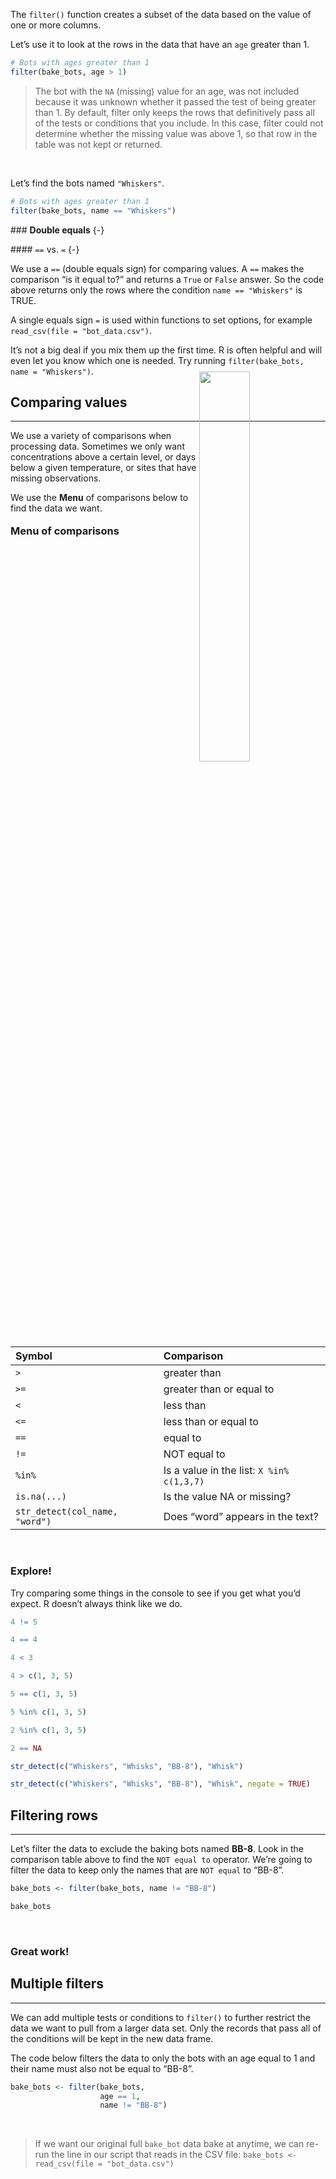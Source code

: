 

The `filter()` function creates a subset of the data based on the value of one or more columns.

Let's use it to look at the rows in the data that have an `age` greater than 1.

```r
# Bots with ages greater than 1
filter(bake_bots, age > 1)
```

> The bot with the `NA` (missing) value for an age, was not included because it was unknown whether it passed the test of being greater than 1. By default, filter only keeps the rows that definitively pass all of the tests or conditions that you include. In this case, filter could not determine whether the missing value was above 1, so that row in the table was not kept or returned.

<br>

Let's find the bots named `"Whiskers"`.
```r
# Bots with ages greater than 1
filter(bake_bots, name == "Whiskers")
```

<div class="note">
  ### **Double equals** {-}
  
  #### `==` vs. `=` {-}
  
  We use a `==` (double equals sign) for comparing values. A `==` makes the comparison "is it equal to?" and returns a `True` or `False` answer. So the code above returns only the rows where the condition `name == "Whiskers"` is TRUE.

A single equals sign `=` is used within functions to set options, for example `read_csv(file = "bot_data.csv")`. 

It's not a big deal if you mix them up the first time. R is often helpful and will even let you know which one is needed. Try running `filter(bake_bots, name = "Whiskers")`.
</div>


## Comparing values {-}
<hr class="hrlvl2">

![](../images/porg_heights.png){style="float: right; margin-top: -94px; width: 40%;"}

We use a variety of comparisons when processing data. Sometimes we only want concentrations above a certain level, or days below a given temperature, or sites that have missing observations. 

We use the __Menu__ of comparisons below to find the data we want.

<div class="pinkcode">

<h3 style="margin-top: 18px; margin-bottom: -4px;"> Menu of comparisons </h3>

| Symbol | Comparison               |
|:-------|:-------------------------|
| `>`    | greater than             |
| `>=`   | greater than or equal to |
| `<`    | less than                |
| `<=`   | less than or equal to    |
| `==`   | equal to                 |
| `!=`   | NOT equal to             |
| `%in%` | Is a value in the list: `X %in% c(1,3,7)` |
| `is.na(...)`  | Is the value NA or missing? |
| `str_detect(col_name, "word")`  | Does "word" appears in the text? |


</div>
<br>

<div class="tip">
### <i class="fas fa-user-astronaut" style="color: green"></i> Explore! {-}

Try comparing some things in the console to see if you get what you'd expect. R doesn't always think like we do.

```r
4 != 5

4 == 4

4 < 3

4 > c(1, 3, 5)

5 == c(1, 3, 5)

5 %in% c(1, 3, 5)

2 %in% c(1, 3, 5)

2 == NA

str_detect(c("Whiskers", "Whisks", "BB-8"), "Whisk")

str_detect(c("Whiskers", "Whisks", "BB-8"), "Whisk", negate = TRUE)
```
</div>


## Filtering rows {-}
<hr class="hrlvl2">

Let's filter the data to exclude the baking bots named **BB-8**. Look in the comparison table above to find the `NOT equal to` operator. We're going to filter the data to keep only the names that are `NOT equal` to "BB-8".

```r
bake_bots <- filter(bake_bots, name != "BB-8")

bake_bots
```

<br>

### Great work! {-}


## Multiple filters {-} 
<hr class="hrlvl2">

We can add multiple tests or conditions to `filter()` to further restrict the data we want to pull from a larger data set. Only the records that pass all of the conditions will be kept in the new data frame. 

The code below filters the data to only the bots with an age equal to 1 and their name must also not be equal to "BB-8".

```r
bake_bots <- filter(bake_bots,
                    age == 1,
                    name != "BB-8")
```

<br>

> If we want our original full `bake_bot` data bake at anytime, we can re-run the line in our script that reads in the CSV file: `bake_bots <- read_csv(file = "bot_data.csv")`




